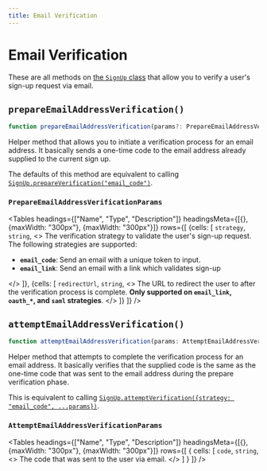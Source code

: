 ---
title: Email Verification
---



# Email Verification

These are all methods on [the `SignUp` class](/reference-js/sign-up/sign-up) that allow you to verify a user's sign-up request via email.

## `prepareEmailAddressVerification()`

```typescript
function prepareEmailAddressVerification(params?: PrepareEmailAddressVerificationParams): Promise<SignUp>;
```

Helper method that allows you to initiate a verification process for an email address. It basically sends a one-time code to the email address already supplied to the current sign up.

The defaults of this method are equivalent to calling [`SignUp.prepareVerification("email_code")`](/reference-js/sign-up/verification#prepareverification).

### `PrepareEmailAddressVerificationParams`

<Tables
  headings={["Name", "Type", "Description"]}
  headingsMeta={[{}, {maxWidth: "300px"}, {maxWidth: "300px"}]}
  rows={[
 {cells: [
      <code>strategy</code>,
      <code>string</code>,
      <>
      The verification strategy to validate the user's sign-up request. The following strategies are supported:
      <ul>
        <li><strong><code>email_code</code></strong>: Send an email with a unique token to input.</li>
        <li><strong><code>email_link</code></strong>: Send an email with a link which validates sign-up</li>
      </ul>
      </>
 ]},
 {cells: [
    <code>redirectUrl</code>,
    <code>string</code>,
    <>
    The URL to redirect the user to after the verification process is complete. <strong>Only supported on <code>email_link</code>, <code>oauth_*</code>, and <code>saml</code> strategies</strong>.
    </>
 ]}
  ]}
/>



## `attemptEmailAddressVerification()`

```typescript
function attemptEmailAddressVerification(params: AttemptEmailAddressVerificationParams): Promise<SignUp>;
```

Helper method that attempts to complete the verification process for an email address. It basically verifies that the supplied code is the same as the one-time code that was sent to the email address during the prepare verification phase.

This is equivalent to calling [`SignUp.attemptVerification({strategy: "email_code", ...params})`](/reference-js/sign-up/verification#attemptverification).

### `AttemptEmailAddressVerificationParams`

<Tables
  headings={["Name", "Type", "Description"]}
  headingsMeta={[{}, {maxWidth: "300px"}, {maxWidth: "300px"}]}
  rows={[
 {
    cells: [
        <code>code</code>,
        <code>string</code>,
        <>
        The code that was sent to the user via email.
        </>
        ]
 }
  ]}
/>